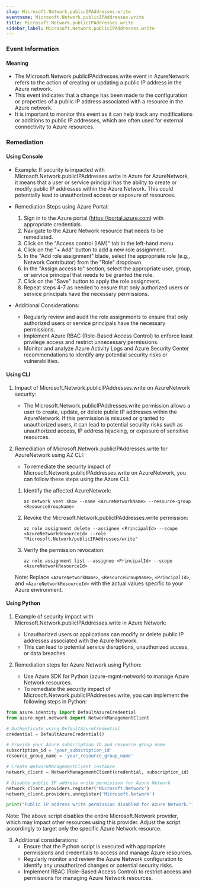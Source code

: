 ```yaml
--- 
slug: Microsoft.Network.publicIPAddresses.write
eventname: Microsoft.Network.publicIPAddresses.write
title: Microsoft.Network.publicIPAddresses.write
sidebar_label: Microsoft.Network.publicIPAddresses.write
---
```

                       
### Event Information

#### Meaning

- The Microsoft.Network.publicIPAddresses.write event in AzureNetwork refers to the action of creating or updating a public IP address in the Azure network.
- This event indicates that a change has been made to the configuration or properties of a public IP address associated with a resource in the Azure network.
- It is important to monitor this event as it can help track any modifications or additions to public IP addresses, which are often used for external connectivity to Azure resources.

### Remediation

#### Using Console

- Example: If security is impacted with Microsoft.Network.publicIPAddresses.write in Azure for AzureNetwork, it means that a user or service principal has the ability to create or modify public IP addresses within the Azure Network. This could potentially lead to unauthorized access or exposure of resources.

- Remediation Steps using Azure Portal:
  1. Sign in to the Azure portal (https://portal.azure.com) with appropriate credentials.
  2. Navigate to the Azure Network resource that needs to be remediated.
  3. Click on the "Access control (IAM)" tab in the left-hand menu.
  4. Click on the "+ Add" button to add a new role assignment.
  5. In the "Add role assignment" blade, select the appropriate role (e.g., Network Contributor) from the "Role" dropdown.
  6. In the "Assign access to" section, select the appropriate user, group, or service principal that needs to be granted the role.
  7. Click on the "Save" button to apply the role assignment.
  8. Repeat steps 4-7 as needed to ensure that only authorized users or service principals have the necessary permissions.

- Additional Considerations:
  - Regularly review and audit the role assignments to ensure that only authorized users or service principals have the necessary permissions.
  - Implement Azure RBAC (Role-Based Access Control) to enforce least privilege access and restrict unnecessary permissions.
  - Monitor and analyze Azure Activity Logs and Azure Security Center recommendations to identify any potential security risks or vulnerabilities.

#### Using CLI

1. Impact of Microsoft.Network.publicIPAddresses.write on AzureNetwork security:
   - The Microsoft.Network.publicIPAddresses.write permission allows a user to create, update, or delete public IP addresses within the AzureNetwork. If this permission is misused or granted to unauthorized users, it can lead to potential security risks such as unauthorized access, IP address hijacking, or exposure of sensitive resources.

2. Remediation of Microsoft.Network.publicIPAddresses.write for AzureNetwork using AZ CLI:
   - To remediate the security impact of Microsoft.Network.publicIPAddresses.write on AzureNetwork, you can follow these steps using the Azure CLI:

   1. Identify the affected AzureNetwork:
      ```
      az network vnet show --name <AzureNetworkName> --resource-group <ResourceGroupName>
      ```

   2. Revoke the Microsoft.Network.publicIPAddresses.write permission:
      ```
      az role assignment delete --assignee <PrincipalId> --scope <AzureNetworkResourceId> --role "Microsoft.Network/publicIPAddresses/write"
      ```

   3. Verify the permission revocation:
      ```
      az role assignment list --assignee <PrincipalId> --scope <AzureNetworkResourceId>
      ```

   Note: Replace `<AzureNetworkName>`, `<ResourceGroupName>`, `<PrincipalId>`, and `<AzureNetworkResourceId>` with the actual values specific to your Azure environment.

#### Using Python

1. Example of security impact with Microsoft.Network.publicIPAddresses.write in Azure Network:
   - Unauthorized users or applications can modify or delete public IP addresses associated with the Azure Network.
   - This can lead to potential service disruptions, unauthorized access, or data breaches.

2. Remediation steps for Azure Network using Python:
   - Use Azure SDK for Python (azure-mgmt-network) to manage Azure Network resources.
   - To remediate the security impact of Microsoft.Network.publicIPAddresses.write, you can implement the following steps in Python:

```python
from azure.identity import DefaultAzureCredential
from azure.mgmt.network import NetworkManagementClient

# Authenticate using DefaultAzureCredential
credential = DefaultAzureCredential()

# Provide your Azure subscription ID and resource group name
subscription_id = 'your_subscription_id'
resource_group_name = 'your_resource_group_name'

# Create NetworkManagementClient instance
network_client = NetworkManagementClient(credential, subscription_id)

# Disable public IP address write permission for Azure Network
network_client.providers.register('Microsoft.Network')
network_client.providers.unregister('Microsoft.Network')

print("Public IP address write permission disabled for Azure Network.")
```

Note: The above script disables the entire Microsoft.Network provider, which may impact other resources using this provider. Adjust the script accordingly to target only the specific Azure Network resource.

3. Additional considerations:
   - Ensure that the Python script is executed with appropriate permissions and credentials to access and manage Azure resources.
   - Regularly monitor and review the Azure Network configuration to identify any unauthorized changes or potential security risks.
   - Implement RBAC (Role-Based Access Control) to restrict access and permissions for managing Azure Network resources.


 